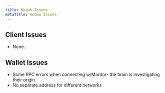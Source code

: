 ```yaml
---
title: Known Issues
metaTitle: Known Issues
---
```



## Client Issues

* None.

## Wallet Issues

* Some RPC errors when connecting w/Mordor- the team is investigating their origin
* No separate address for different networks
